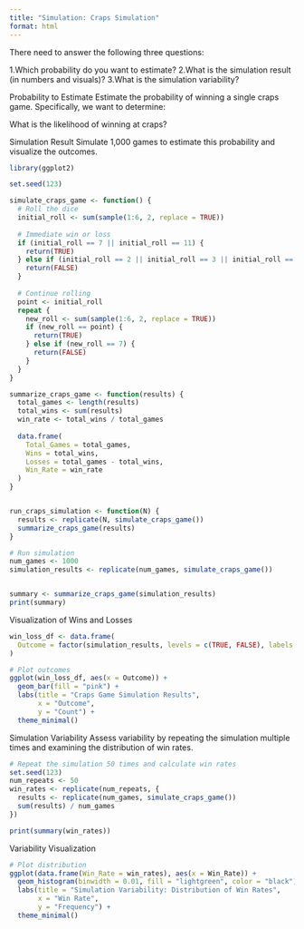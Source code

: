 ```yaml
---
title: "Simulation: Craps Simulation"
format: html
---
```


There need to answer the following three questions:

1.Which probability do you want to estimate?
2.What is the simulation result (in numbers and visuals)?
3.What is the simulation variability?

Probability to Estimate
Estimate the probability of winning a single craps game. Specifically, we want to determine:

What is the likelihood of winning at craps?


Simulation Result
Simulate 1,000 games to estimate this probability and visualize the outcomes.

```r
library(ggplot2)

set.seed(123)

simulate_craps_game <- function() {
  # Roll the dice 
  initial_roll <- sum(sample(1:6, 2, replace = TRUE))
  
  # Immediate win or loss
  if (initial_roll == 7 || initial_roll == 11) {
    return(TRUE)  
  } else if (initial_roll == 2 || initial_roll == 3 || initial_roll == 12) {
    return(FALSE) 
  }
  
  # Continue rolling
  point <- initial_roll
  repeat {
    new_roll <- sum(sample(1:6, 2, replace = TRUE))
    if (new_roll == point) {
      return(TRUE)  
    } else if (new_roll == 7) {
      return(FALSE) 
    }
  }
}

summarize_craps_game <- function(results) {
  total_games <- length(results)
  total_wins <- sum(results)
  win_rate <- total_wins / total_games
  
  data.frame(
    Total_Games = total_games,
    Wins = total_wins,
    Losses = total_games - total_wins,
    Win_Rate = win_rate
  )
}


run_craps_simulation <- function(N) {
  results <- replicate(N, simulate_craps_game())
  summarize_craps_game(results)
}

# Run simulation
num_games <- 1000
simulation_results <- replicate(num_games, simulate_craps_game())


summary <- summarize_craps_game(simulation_results)
print(summary)


```

Visualization of Wins and Losses

```r

win_loss_df <- data.frame(
  Outcome = factor(simulation_results, levels = c(TRUE, FALSE), labels = c("Win", "Loss"))
)

# Plot outcomes
ggplot(win_loss_df, aes(x = Outcome)) +
  geom_bar(fill = "pink") +
  labs(title = "Craps Game Simulation Results",
       x = "Outcome",
       y = "Count") +
  theme_minimal()

```

Simulation Variability
Assess variability by repeating the simulation multiple times and examining the distribution of win rates.

```r
# Repeat the simulation 50 times and calculate win rates
set.seed(123)
num_repeats <- 50
win_rates <- replicate(num_repeats, {
  results <- replicate(num_games, simulate_craps_game())
  sum(results) / num_games
})

print(summary(win_rates))

```

Variability Visualization

```r
# Plot distribution 
ggplot(data.frame(Win_Rate = win_rates), aes(x = Win_Rate)) +
  geom_histogram(binwidth = 0.01, fill = "lightgreen", color = "black") +
  labs(title = "Simulation Variability: Distribution of Win Rates",
       x = "Win Rate",
       y = "Frequency") +
  theme_minimal()

```